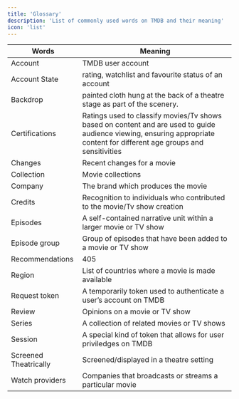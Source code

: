 ```yaml
---
title: 'Glossary'
description: 'List of commonly used words on TMDB and their meaning'
icon: 'list'
---
```


|Words|Meaning | 
|------|-------------| 
|Account|TMDB user account| 
|Account State|rating, watchlist and favourite status of an account | 
|Backdrop|painted cloth hung at the back of a theatre stage as part of the scenery. | 
|Certifications| Ratings used to classify movies/Tv shows based on content and are used to guide audience viewing, ensuring appropriate content for different age groups and sensitivities | 
|Changes| Recent changes for a movie | 
|Collection| Movie collections | 
|Company| The brand which produces the movie | 
|Credits| Recognition to individuals who contributed to the movie/Tv show creation | 
|Episodes| A self-contained narrative unit within a larger movie or TV show|
|Episode group| Group of episodes that have been added to a movie or TV show
|Recommendations| 405 | 
|Region| List of countries where a movie is made available| 
|Request token| A temporarily token used to authenticate a user’s account on TMDB |
|Review| Opinions on a movie or TV show |  
|Series|A collection of related movies or TV shows | 
|Session|A special kind of token that allows for user priviledges on TMDB | 
|Screened Theatrically| Screened/displayed in a theatre setting |
|Watch providers| Companies that broadcasts or streams a particular movie |  
